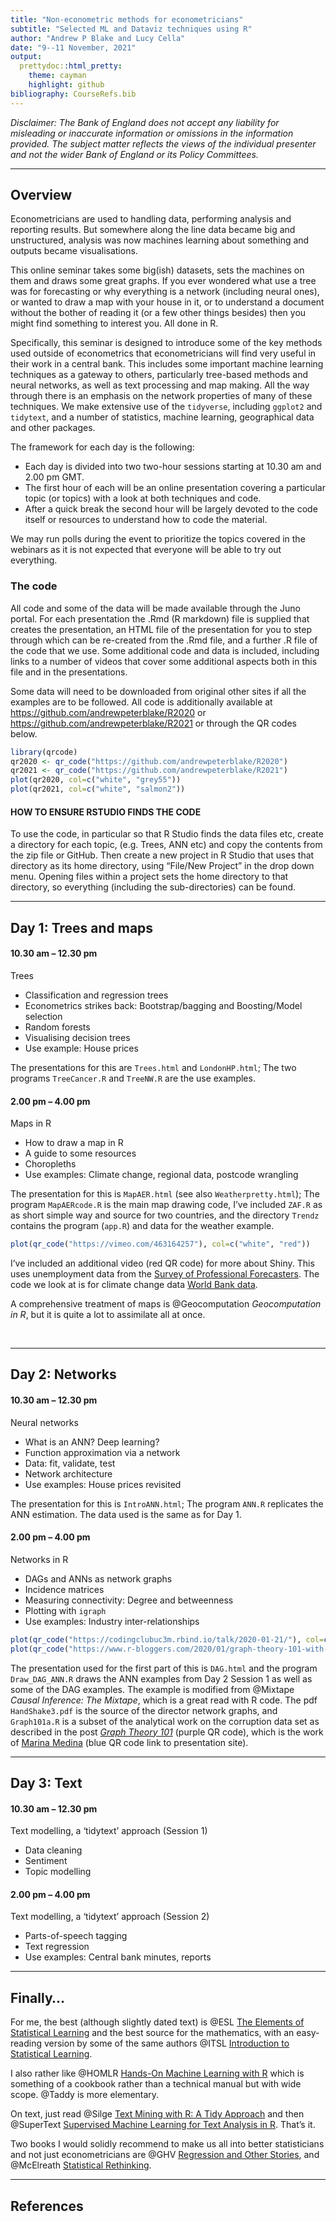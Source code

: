 ```yaml
---
title: "Non-econometric methods for econometricians"
subtitle: "Selected ML and Dataviz techniques using R"
author: "Andrew P Blake and Lucy Cella"
date: "9--11 November, 2021"
output:
  prettydoc::html_pretty:
    theme: cayman
    highlight: github
bibliography: CourseRefs.bib
---
```


_Disclaimer: The Bank of England does not accept any liability for misleading or inaccurate information or omissions in the information provided. The subject matter reflects the views of the individual presenter and not the wider Bank of England or its Policy Committees._

-----------

## Overview

Econometricians are used to handling data, performing analysis and reporting results. But somewhere along the line data became big and unstructured, analysis was now machines learning about something and outputs became visualisations. 

This online seminar takes some big(ish) datasets, sets the machines on them and draws some great graphs. If you ever wondered what use a tree was for forecasting or why everything is a network (including neural ones), or wanted to draw a map with your house in it, or to understand a document without the bother of reading it (or a few other things besides) then you might find something to interest you. All done in R.

Specifically, this seminar is designed to introduce some of the key methods used outside of econometrics that econometricians will find very useful in their work in a central bank. This includes some important machine learning techniques as a gateway to others, particularly tree-based methods and neural networks, as well as text processing and map making. All the way through there is an emphasis on the network properties of many of these techniques. We make extensive use of the `tidyverse`, including `ggplot2` and `tidytext`, and a number of statistics, machine learning, geographical data and other packages. 

The framework for each day is the following:

- Each day is divided into two two-hour sessions starting at 10.30 am and 2.00 pm GMT.
- The first hour of each will be an online presentation covering a particular topic (or topics) with a look at both techniques and code.
- After a quick break the second hour will be largely devoted to the code itself or resources to understand how to code the material.

We may run polls during the event to prioritize the topics covered in the webinars as it is not expected that everyone will be able to try out everything.

### The code

All code and some of the data will be made available through the Juno portal. For each presentation the .Rmd (R markdown) file is supplied that creates the presentation, an HTML file of the presentation for you to step through which can be re-created from the .Rmd file, and a further .R file of the code that we use. Some additional code and data is included, including links to a number of videos that cover some additional aspects both in this file and in the presentations.

Some data will need to be downloaded from original other sites if all the examples are to be followed. All code is additionally available at [https://github.com/andrewpeterblake/R2020](https://github.com/andrewpeterblake/R2020) or [https://github.com/andrewpeterblake/R2021](https://github.com/andrewpeterblake/R2021) or through the QR codes below.

```r
library(qrcode)
qr2020 <- qr_code("https://github.com/andrewpeterblake/R2020")
qr2021 <- qr_code("https://github.com/andrewpeterblake/R2021")
plot(qr2020, col=c("white", "grey55"))
plot(qr2021, col=c("white", "salmon2"))
```
#### HOW TO ENSURE RSTUDIO FINDS THE CODE

To use the code, in particular so that R Studio finds the data files etc, create a directory for each topic, (e.g. Trees, ANN etc) and copy the contents from the zip file or GitHub. Then create a new project in R Studio that uses that directory as its home directory, using "File/New Project" in the drop down menu. Opening files within a project sets the home directory to that directory, so everything (including the sub-directories) can be found.

-------------

## Day 1: Trees and maps

#### 10.30 am – 12.30 pm

Trees

- Classification and regression trees
- Econometrics strikes back: Bootstrap/bagging and Boosting/Model selection
- Random forests
- Visualising decision trees
- Use example: House prices

The presentations for this are `Trees.html` and `LondonHP.html`; The two programs `TreeCancer.R` and `TreeNW.R` are the use examples.

#### 2.00 pm – 4.00 pm

Maps in R

- How to draw a map in R
- A guide to some resources
- Choropleths 
- Use examples: Climate change, regional data, postcode wrangling

The presentation for this is `MapAER.html` (see also `Weatherpretty.html`); The program `MapAERcode.R` is the main map drawing code, I've included `ZAF.R` as as short simple way and source for two countries, and the directory `Trendz` contains the program (`app.R`) and data for the weather example. 

```r
plot(qr_code("https://vimeo.com/463164257"), col=c("white", "red"))
```

I've included an additional video (red QR code) for more about Shiny. This uses unemployment data from the [Survey of Professional Forecasters](https://www.philadelphiafed.org/surveys-and-data/real-time-data-research/survey-of-professional-forecasters). The code we look at is for climate change data [World Bank data](https://climateknowledgeportal.worldbank.org/).

A comprehensive treatment of maps is @Geocomputation _Geocomputation in R_, but it is quite a lot to assimilate all at once.

<br>

---------------------

## Day 2: Networks

#### 10.30 am – 12.30 pm

Neural networks

- What is an ANN? Deep learning? 
- Function approximation via a network
- Data: fit, validate, test
- Network architecture
- Use examples: House prices revisited

The presentation for this is `IntroANN.html`; The program `ANN.R` replicates the ANN estimation. The data used is the same as for Day 1.

#### 2.00 pm – 4.00 pm

Networks in R

- DAGs and ANNs as network graphs
- Incidence matrices
- Measuring connectivity: Degree and betweenness
- Plotting with `igraph`
- Use examples: Industry inter-relationships

```r
plot(qr_code("https://codingclubuc3m.rbind.io/talk/2020-01-21/"), col=c("white", "blue"))
plot(qr_code("https://www.r-bloggers.com/2020/01/graph-theory-101-with-corruption-cases-in-spain/"), col=c("white", "purple"))
```

The presentation used for the first part of this is `DAG.html` and the program `Draw_DAG_ANN.R` draws the ANN examples from Day 2 Session 1 as well as some of the DAG examples. The example is modified from @Mixtape _Causal Inference: The Mixtape_, which is a great read with R code. The pdf `HandShake3.pdf` is the source of the director network graphs, and `Graph101a.R` is a subset of the analytical work on the corruption data set as described in the post [_Graph Theory 101_](https://www.r-bloggers.com/2020/01/graph-theory-101-with-corruption-cases-in-spain/) (purple QR code), which is the work of [Marina Medina](https://codingclubuc3m.rbind.io/talk/2020-01-21/) (blue QR code link to presentation site).

--------

## Day 3: Text

#### 10.30 am – 12.30 pm

Text modelling, a ‘tidytext’ approach (Session 1)

- Data cleaning
- Sentiment
- Topic modelling

#### 2.00 pm – 4.00 pm

Text modelling, a ‘tidytext’ approach (Session 2)

- Parts-of-speech tagging
- Text regression
- Use examples: Central bank minutes, reports

--------------
 
## Finally...

For me, the best (although slightly dated text) is @ESL [The Elements of Statistical Learning](https://web.stanford.edu/~hastie/ElemStatLearn/) and the best source for the mathematics, with an easy-reading version by some of the same authors @ITSL [Introduction to Statistical Learning](https://www.statlearning.com/).

I also rather like @HOMLR [Hands-On Machine Learning with R](https://bradleyboehmke.github.io/HOML/) which is something of a cookbook rather than a technical manual but with wide scope. @Taddy is more elementary.

On text, just read @Silge [Text Mining with R: A Tidy Approach](https://www.tidytextmining.com/) and then @SuperText [Supervised Machine Learning for Text Analysis in R](https://smltar.com/). That's it.

Two books I would solidly recommend to make us all into better statisticians and not just econometricians are @GHV [Regression and Other Stories](http://www.stat.columbia.edu/~gelman/regression), and @McElreath [Statistical Rethinking](https://github.com/rmcelreath/rethinking).

----------

## References
